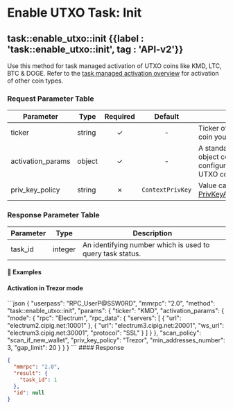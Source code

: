 
# Enable UTXO Task: Init

## task::enable\_utxo::init {{label : 'task::enable_utxo::init', tag : 'API-v2'}}

Use this method for task managed activation of UTXO coins like KMD, LTC, BTC & DOGE. Refer to the [task managed activation overview](/komodo-defi-framework/api/v20/coin_activation/task_managed/) for activation of other coin types.

### Request Parameter Table

| Parameter          | Type   | Required |      Default     | Description                                                                                                                                                                     |
| ------------------ | ------ | :------: | :--------------: | ------------------------------------------------------------------------------------------------------------------------------------------------------------------------------- |
| ticker             | string |     ✓    |         -        | Ticker of the UTXO-based coin you want to enable.                                                                                                                               |
| activation\_params | object |     ✓    |         -        | A standard [ActivationParams](/komodo-defi-framework/api/common_structures/activation/#activation-params) object containing activation configuration parameters for UTXO coins. |
| priv\_key\_policy  | string |     ✗    | `ContextPrivKey` | Value can be [PrivKeyActivationPolicyEnum](/komodo-defi-framework/api/common_structures/enums/#priv-key-activation-policy-enum).                                                |

### Response Parameter Table

| Parameter | Type    | Description                                               |
| --------- | ------- | --------------------------------------------------------- |
| task\_id  | integer | An identifying number which is used to query task status. |

#### 📌 Examples

#### Activation in Trezor mode

<CodeGroup title="UTXO Activation (Trezor mode)" tag="POST" label="task::enable_utxo::init" mm2MethodDecorate="true">
  ```json
  {
    "userpass": "RPC_UserP@SSW0RD",
    "mmrpc": "2.0",
    "method": "task::enable_utxo::init",
    "params": {
      "ticker": "KMD",
      "activation_params": {
        "mode": {
          "rpc": "Electrum",
          "rpc_data": {
            "servers": [
              {
                "url": "electrum2.cipig.net:10001"
              },
              {
                "url": "electrum3.cipig.net:20001",
                "ws_url": "electrum3.cipig.net:30001",
                "protocol": "SSL"
              }
            ]
          }
        },
        "scan_policy": "scan_if_new_wallet",
        "priv_key_policy": "Trezor",
        "min_addresses_number": 3,
        "gap_limit": 20
      }
    }
  }
  ```
</CodeGroup>

<CollapsibleSection expandedText="Hide Response" collapsedText="Show Response">
  #### Response

  ```json
  {
    "mmrpc": "2.0",
    "result": {
      "task_id": 1
    },
    "id": null
  }
  ```
</CollapsibleSection>
